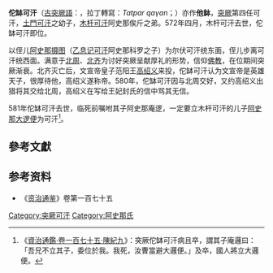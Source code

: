 '''佗缽可汗'''（[[古突厥語|古突厥語]]：{{lang|otk|{{Script/Orkhon|𐱃𐱃𐰯𐰺𐰴𐰍𐰣}}}}，拉丁轉寫：''Tatpar qaγan''；{{bd||？|581年|catIdx=T}}）亦作'''他鉢'''，[[突厥汗國|突厥]]第四任可汗，[[土門可汗|土門可汗]]之幼子，[[木杆可汗|木杆可汗]]阿史那俟斤之弟。572年四月，木杆可汗去世，佗缽可汗即位。

以侄儿[[沙缽略可汗|阿史那摄图]]（[[乙息记可汗|乙息记可汗]]阿史那科罗之子）为尔伏可汗统东面，侄儿步离可汗统西面。满意于[[北周|北周]]、[[北齐|北齐]]为讨好突厥呈献厚礼的形势，信仰[[佛教|佛教]]，在位期间突厥渐衰。北齐灭亡后，文宣帝皇子范阳王[[高绍义|高绍义]]来投，佗缽可汗认为文宣帝是英雄天子，很厚待他，高绍义遂称帝。580年，佗缽可汗因与北周交好，又约高绍义出猎将其交给北周，高绍义在写给王妃封氏的信中骂其无信。

581年佗缽可汗去世，临死前嘱咐其子阿史那庵逻，一定要立木杆可汗的儿子[[阿波可汗|阿史那大逻便]]为可汗<ref>《[[s:資治通鑑/卷175|資治通鑑·卷一百七十五·陳紀九]]》：突厥佗缽可汗病且卒，謂其子庵邏曰：「吾兄不立其子，委位於我。我死，汝曹當避大邏便。」及卒，國人將立大邏便。</ref>。

==參考文獻==
{{Reflist}}

== 参考资料 ==
*《[[资治通鉴|资治通鉴]]》卷第一百七十五


{{start box}}
{{s-before|[[木杆可汗|木杆可汗]]}}
{{s-title|[[突厥|突厥]][[可汗|可汗]]|572年—581年}}
{{s-after|[[阿史那庵逻|阿史那庵逻]]}}
{{end box}}

{{突厥可汗}}

[[Category:突厥可汗|Category:突厥可汗]]
[[Category:阿史那氏|Category:阿史那氏]]